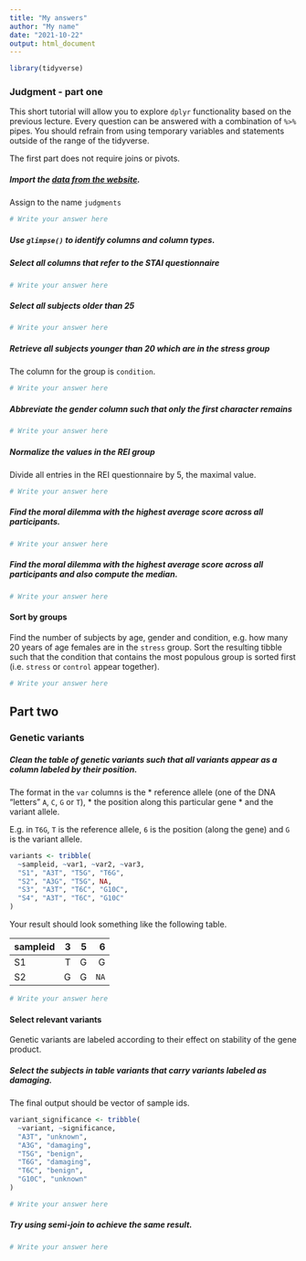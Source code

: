 ```yaml
---
title: "My answers"
author: "My name"
date: "2021-10-22"
output: html_document
---
```



```r
library(tidyverse)
```


### Judgment - part one
This short tutorial will allow you to explore `dplyr` functionality based on the previous lecture. Every question can be answered with a combination of `%>%` pipes. You should refrain from using temporary variables and statements outside of the range of the tidyverse. 

The first part does not require joins or pivots.

##### Import the [data from the website](  https://biostat2.uni.lu/practicals/data/judgments.tsv). 
Assign to the name `judgments`

```r
# Write your answer here
```


##### Use `glimpse()` to identify columns and column types.

##### Select all columns that refer to the STAI questionnaire

```r
# Write your answer here
```


##### Select all subjects older than 25

```r
# Write your answer here
```


##### Retrieve all subjects younger than 20 which are in the stress group
The column for the group is `condition`.

```r
# Write your answer here
```


##### Abbreviate the gender column such that only the first character remains

```r
# Write your answer here
```


##### Normalize the values in the REI group
Divide all entries in the REI questionnaire by 5, the maximal value.

```r
# Write your answer here
```

##### Find the moral dilemma with the highest average score across all participants. 
  
```r
# Write your answer here
```

##### Find the moral dilemma with the highest average score across all participants and also compute the median.
  
```r
# Write your answer here
```


#### Sort by groups

Find the number of subjects by age, gender and condition, e.g. how many 20 years of age females are in the `stress` group. 
Sort the resulting tibble such that the condition that contains the most populous group is sorted first (i.e. `stress` or `control` appear together). 

```r
# Write your answer here
```

## Part two 

### Genetic variants

##### Clean the table of genetic *variants* such that all variants appear as a column labeled by their position. 
The format in the `var` columns is the 
  * reference allele (one of the DNA "letters" `A`, `C`, `G` or `T`), 
  * the position along this particular gene 
  * and the variant allele. 
  
E.g. in `T6G`, `T` is the reference allele, `6` is the position (along the gene) and `G` is the variant allele. 
```r
variants <- tribble(
  ~sampleid, ~var1, ~var2, ~var3,
  "S1", "A3T", "T5G", "T6G",
  "S2", "A3G", "T5G", NA,
  "S3", "A3T", "T6C", "G10C",
  "S4", "A3T", "T6C", "G10C"
)

```

Your result should look something like the following table.

sampleid | 3| 5| 6
:--------|-:|-:|-:
S1       | T| G| G
S2       | G| G| `NA`

```r
# Write your answer here
```


#### Select relevant variants

Genetic variants are labeled according to their effect on stability of the gene product.  

##### Select the subjects in table *variants* that carry variants labeled as *damaging*. 
The final output should be vector of sample ids.

```r
variant_significance <- tribble(
  ~variant, ~significance,
  "A3T", "unknown",
  "A3G", "damaging",
  "T5G", "benign",
  "T6G", "damaging",
  "T6C", "benign",
  "G10C", "unknown"
)
```

```r
# Write your answer here
```


##### Try using semi-join to achieve the same result. {.bonus}

```r
# Write your answer here
```


